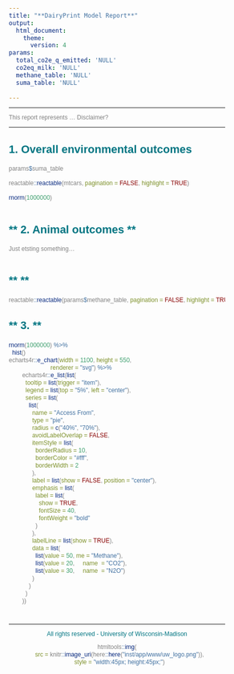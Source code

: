 ```yaml
---
title: "**DairyPrint Model Report**"
output:
  html_document:
    theme:
      version: 4
params:
  total_co2e_q_emitted: 'NULL'
  co2eq_milk: 'NULL'
  methane_table: 'NULL'
  suma_table: 'NULL'
 
---
```


<style type = "text/css">

body{ /* Normal  */
      font-family: Helvetica;
      font-size: 12px;
      color: Grey;
        
  }
td {  /* Table  */
  font-family: Helvetica;
  font-size: 12px;
  text-align: center;
}
h1.title {
  font-family: Helvetica;
  font-size: 34px;
  color: #007582;
}
h1 { /* Header 1 */
  font-family: Helvetica;
  font-size: 28px;
  color: #007582;
  text-align: center;

}
h2 { /* Header 2 */
  font-family: Helvetica;
  font-size: 22px;
  color: #007582;
 
}
h3 { /* Header 3 */
  font-family: Helvetica;
  font-size: 22px;
  color: #007582;
  
}
code.r{ /* Code block */
    font-family: Helvetica;
    font-size: 12px;
}
pre { /* Code block - determines code spacing between lines */
    font-family: Helvetica;
    font-size: 14px;
}
</style>

<style>
.column-left{
  float: left;
  width: 50%;
  text-align: left;
}
.column-center{
  display: inline-block;
  width: 50%;
  text-align: center;
}
</style>

***

This report represents ... Disclaimer?

***


## **1. Overall environmental outcomes** 

```r

params$suma_table

reactable::reactable(mtcars, pagination = FALSE, highlight = TRUE)

rnorm(1000000)

```


```r


```

## ** 2. Animal outcomes **

Just etsting something...

```r



```

## ** **

```r

reactable::reactable(params$methane_table, pagination = FALSE, highlight = TRUE)


```

## ** 3. **

```r


rnorm(1000000) %>% 
  hist()
echarts4r::e_chart(width = 1100, height = 550,
                         renderer = "svg") %>%
        echarts4r::e_list(list(
          tooltip = list(trigger = "item"),
          legend = list(top = "5%", left = "center"),
          series = list(
            list(
              name = "Access From",
              type = "pie",
              radius = c("40%", "70%"),
              avoidLabelOverlap = FALSE,
              itemStyle = list(
                borderRadius = 10,
                borderColor = "#fff",
                borderWidth = 2
              ),
              label = list(show = FALSE, position = "center"),
              emphasis = list(
                label = list(
                  show = TRUE,
                  fontSize = 40,
                  fontWeight = "bold"
                )
              ),
              labelLine = list(show = TRUE),
              data = list(
                list(value = 50, me = "Methane"),
                list(value = 20,     name  = "CO2"),
                list(value = 30,     name  = "N2O")
              )
            )
          )
        ))
```



</div>

&nbsp;
<hr />
<p style = "text-align: center; color: #007582;"> All rights reserved - University of Wisconsin-Madison </p>
<center>
```r
 
htmltools::img(
   src = knitr::image_uri(here::here("inst/app/www/uw_logo.png")),
   style = "width:45px; height:45px;")
   
```
</center>
&nbsp;


